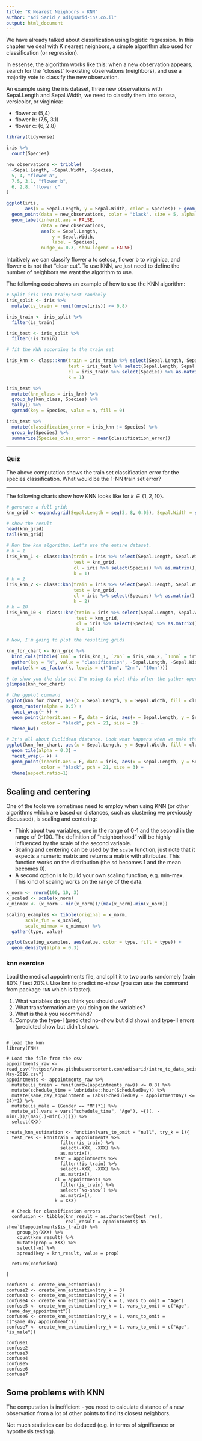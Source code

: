```yaml
---
title: "K Nearest Neighbors - KNN"
author: "Adi Sarid / adi@sarid-ins.co.il"
output: html_document
---
```


We have already talked about classification using logistic regression. In this chapter we deal with K nearest neighbors, a simple algorithm also used for classification (or regression).

In essense, the algorithm works like this: when a new observation appears, search for the "closest" k-existing observations (neighbors), and use a majority vote to classify the new observation.

An example using the iris dataset, three new observations with Sepal.Length and Sepal.Width, we need to classify them into setosa, versicolor, or virginica: 

   * flower a: (5,4)
   * flower b: (7.5, 3.1)
   * flower c: (6, 2.8)

```r
library(tidyverse)

iris %>% 
  count(Species)

new_observations <- tribble(
  ~Sepal.Length, ~Sepal.Width, ~Species,
  5, 4, "flower a",
  7.5, 3.1, "flower b",
  6, 2.8, "flower c"
)

ggplot(iris, 
       aes(x = Sepal.Length, y = Sepal.Width, color = Species)) + geom_point() + 
  geom_point(data = new_observations, color = "black", size = 5, alpha = 0.7) + 
  geom_label(inherit.aes = FALSE,
             data = new_observations, 
             aes(x = Sepal.Length,
                 y = Sepal.Width,
                 label = Species),
             nudge_x=-0.3, show.legend = FALSE)

```

Intuitively we can classify flower a to setosa, flower b to virginica, and flower c is not that "clear cut". To use KNN, we just need to define the number of neighbors we want the algorithm to use.

The following code shows an example of how to use the KNN algorithm:

```r

# Split iris into train/test randomly
iris_split <- iris %>%
  mutate(is_train = runif(nrow(iris)) <= 0.8)

iris_train <- iris_split %>%
  filter(is_train)

iris_test <- iris_split %>%
  filter(!is_train)

# fit the KNN according to the train set

iris_knn <- class::knn(train = iris_train %>% select(Sepal.Length, Sepal.Width) %>% as.matrix(), 
                       test = iris_test %>% select(Sepal.Length, Sepal.Width) %>% as.matrix(), 
                       cl = iris_train %>% select(Species) %>% as.matrix(),
                       k = 1)

iris_test %>% 
  mutate(knn_class = iris_knn) %>%
  group_by(knn_class, Species) %>%
  tally() %>%
  spread(key = Species, value = n, fill = 0)

iris_test %>%
  mutate(classification_error = iris_knn != Species) %>%
  group_by(Species) %>%
  summarize(Species_class_error = mean(classification_error))

```

***

### Quiz

The above computation shows the train set classification error for the species classification. What would be the 1-NN train set error?

***

The following charts show how KNN looks like for $k\in\{1,2,10\}$.

```r

# generate a full grid:
knn_grid <- expand.grid(Sepal.Length = seq(3, 8, 0.05), Sepal.Width = seq(2, 4.5, 0.05))

# show the result
head(knn_grid)
tail(knn_grid)

# Run the knn algorithm. Let's use the entire dataset.
# k = 1
iris_knn_1 <- class::knn(train = iris %>% select(Sepal.Length, Sepal.Width) %>% as.matrix(), 
                         test = knn_grid, 
                         cl = iris %>% select(Species) %>% as.matrix(),
                         k = 1)
# k = 2
iris_knn_2 <- class::knn(train = iris %>% select(Sepal.Length, Sepal.Width) %>% as.matrix(), 
                         test = knn_grid, 
                         cl = iris %>% select(Species) %>% as.matrix(),
                         k = 2)
# k = 10
iris_knn_10 <- class::knn(train = iris %>% select(Sepal.Length, Sepal.Width) %>% as.matrix(), 
                          test = knn_grid, 
                          cl = iris %>% select(Species) %>% as.matrix(),
                          k = 10)

# Now, I'm going to plot the resulting grids

knn_for_chart <- knn_grid %>%
  bind_cols(tibble(`1nn` = iris_knn_1, `2nn` = iris_knn_2, `10nn` = iris_knn_10)) %>%
  gather(key = "k", value = "classification", -Sepal.Length, -Sepal.Width) %>%
  mutate(k = as_factor(k, levels = c("1nn", "2nn", "10nn")))

# to show you the data set I'm using to plot this after the gather operation
glimpse(knn_for_chart)

# the ggplot command
ggplot(knn_for_chart, aes(x = Sepal.Length, y = Sepal.Width, fill = classification)) + 
  geom_raster(alpha = 0.5) + 
  facet_wrap(~ k) + 
  geom_point(inherit.aes = F, data = iris, aes(x = Sepal.Length, y = Sepal.Width, fill = Species),
             color = "black", pch = 21, size = 3) + 
  theme_bw()

```
```r


# It's all about Euclidean distance. Look what happens when we make the axis symmetric
ggplot(knn_for_chart, aes(x = Sepal.Length, y = Sepal.Width, fill = classification)) + 
  geom_tile(alpha = 0.3) + 
  facet_wrap(~ k) + 
  geom_point(inherit.aes = F, data = iris, aes(x = Sepal.Length, y = Sepal.Width, fill = Species),
             color = "black", pch = 21, size = 3) +
  theme(aspect.ratio=1)

```

## Scaling and centering

One of the tools we sometimes need to employ when using KNN (or other algorithms which are based on distances, such as clustering we previously discussed), is scaling and centering:

   * Think about two variables, one in the range of 0-1 and the second in the range of 0-100. The definition of "neighborhood" will be highly influenced by the scale of the second variable.
   * Scaling and centering can be used by the `scale` function, just note that it expects a numeric matrix and returns a matrix with attributes. This function works on the distribution (the sd becomes 1 and the mean becomes 0).
   * A second option is to build your own scaling function, e.g. min-max. This kind of scaling works on the range of the data.
   
```r

x_norm <- rnorm(100, 10, 3)
x_scaled <- scale(x_norm)
x_minmax <- (x_norm - min(x_norm))/(max(x_norm)-min(x_norm))

scaling_examples <- tibble(original = x_norm,
       scale_fun = x_scaled,
       scale_minmax = x_minmax) %>% 
  gather(type, value)

ggplot(scaling_examples, aes(value, color = type, fill = type)) + 
  geom_density(alpha = 0.3)

```

### knn exercise

Load the medical appointments file, and split it to two parts randomely (train 80% / test 20%). Use knn to predict no-show (you can use the command from package `FNN` which is faster). 

   1. What variables do you think you should use?
   2. What transformation are you doing on the variables?
   3. What is the $k$ you recommend?
   4. Compute the type-I (predicted no-show but did show) and type-II errors (predicted show but didn't show).

```

# load the knn
library(FNN)

# Load the file from the csv
appointments_raw <- read_csv("https://raw.githubusercontent.com/adisarid/intro_to_data_science_R/master/datasets/Medical_Appointments_No_Shows_KaggleV2-May-2016.csv")
appointments <- appointments_raw %>%
  mutate(is_train = runif(nrow(appointments_raw)) <= 0.8) %>%
  mutate(schedule_time = lubridate::hour(ScheduledDay)) %>%
  mutate(same_day_appointment = (abs(ScheduledDay - AppointmentDay) <= 24)*1) %>%
  mutate(is_male = (Gender == "M")*1) %>%
  mutate_at(.vars = vars("schedule_time", "Age"), ~{((. - min(.))/(max(.)-min(.)))}) %>%
  select(XXX)

create_knn_estimation <- function(vars_to_omit = "null", try_k = 1){
  test_res <- knn(train = appointments %>% 
                    filter(is_train) %>%
                    select(-XXX, -XXX) %>%
                    as.matrix(),
                  test = appointments %>% 
                    filter(!is_train) %>%
                    select(-XXX, -XXX) %>%
                    as.matrix(),
                  cl = appointments %>%
                    filter(is_train) %>%
                    select(`No-show`) %>%
                    as.matrix(),
                  k = XXX)

  # Check for classification errors
  confusion <- tibble(knn_result = as.character(test_res), 
                      real_result = appointments$`No-show`[!appointments$is_train]) %>%
    group_by(XXX) %>%
    count(knn_result) %>%
    mutate(prop = XXX) %>%
    select(-n) %>%
    spread(key = knn_result, value = prop)
  
  return(confusion)

} 

confuse1 <- create_knn_estimation()
confuse2 <- create_knn_estimation(try_k = 3)
confuse3 <- create_knn_estimation(try_k = 7)
confuse4 <- create_knn_estimation(try_k = 1, vars_to_omit = "Age")
confuse5 <- create_knn_estimation(try_k = 1, vars_to_omit = c("Age", "same_day_appointment"))
confuse6 <- create_knn_estimation(try_k = 1, vars_to_omit = c("same_day_appointment"))
confuse7 <- create_knn_estimation(try_k = 1, vars_to_omit = c("Age", "is_male"))

confuse1
confuse2
confuse3
confuse4
confuse5
confuse6
confuse7

```

## Some problems with KNN

The computation is inefficient - you need to calculate distance of a new observation from a lot of other points to find its closest neighbors.

Not much statistics can be deduced (e.g. in terms of significance or hypothesis testing).